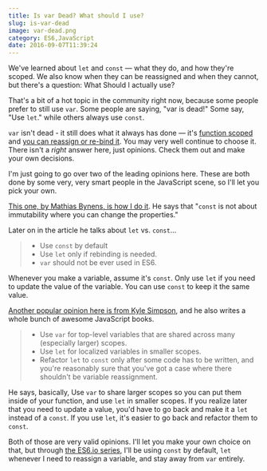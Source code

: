 ```yaml
---
title: Is var Dead? What should I use?
slug: is-var-dead
image: var-dead.png
category: ES6,JavaScript
date: 2016-09-07T11:39:24
---
```


We've learned about <code>let</code> and <code>const</code> — what they do, and how they're scoped. We also know when they can be reassigned and when they cannot, but there's a question: What Should I actually use?

That's a bit of a hot topic in the community right now, because some people prefer to still use <code>var</code>. Some people are saying, "var is dead!" Some say, "Use <code>let</code>." while others always use <code>const</code>.

<code>var</code> isn't dead - it still does what it always has done — it's <a href="http://wesbos.com/javascript-scoping/">function scoped</a> and <a href="http://wesbos.com/let-vs-const/">you can reassign or re-bind it</a>. You may very well continue to choose it. There isn't a <em>right</em> answer here, just opinions. Check them out and make your own decisions.

I'm just going to go over two of the leading opinions here. These are both done by some very, very smart people in the JavaScript scene, so I'll let you pick your own.

<a href="https://mathiasbynens.be/notes/es6-const">This one, by Mathias Bynens, is how I do it</a>. He says that "<code>const</code> is not about immutability where you can change the properties."

Later on in the article he talks about <code>let</code> vs. <code>const</code>...

<blockquote>
  <ul>
  <li>Use <code>const</code> by default </li>
  <li>Use <code>let</code> only if rebinding is needed. </li>
  <li><code>var</code> should not be ever used in ES6.</li>
  </ul>
</blockquote>

Whenever you make a variable, assume it's <code>const</code>.  Only use <code>let</code> if you need to update the value of the variable. You can use <code>const</code> to keep it the same value.

<a href="http://blog.getify.com/constantly-confusing-const/">Another popular opinion here is from Kyle Simpson</a>, and he also writes a whole bunch of awesome JavaScript books.

<blockquote>
  <ul>
  <li>Use <code>var</code> for top-level variables that are shared across many (especially larger) scopes. </li>
  <li>Use <code>let</code> for localized variables in smaller scopes.</li>
  <li>Refactor <code>let</code> to <code>const</code> only after some code has to be written, and you're reasonably sure that you've got a case where there shouldn't be variable reassignment.</li>
  </ul>
</blockquote>

He says, basically, Use <code>var</code> to share larger scopes so you can put them inside of your function, and use <code>let</code> in smaller scopes. If you realize later that you need to update a value, you'd have to go back and make it a <code>let</code> instead of a <code>const</code>. If you use <code>let</code>, it's easier to go back and refactor them to <code>const</code>.

Both of those are very valid opinions. I'll let you make your own choice on that, but through <a href="https://es6.io">the ES6.io series</a>, I'll be using <code>const</code> by default, <code>let</code> whenever I need to reassign a variable, and stay away from <code>var</code> entirely.